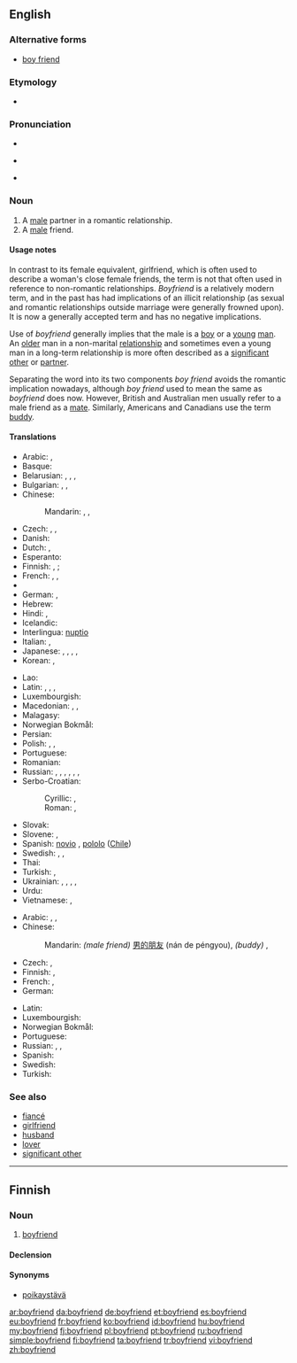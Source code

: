 ==English==

===Alternative forms===
* [[boy friend]] {{qualifier|dated}}

===Etymology===
* {{compound|boy|friend}}

===Pronunciation===
* {{IPA|/ˈbɔɪ.ˌfrɛnd/|lang=en}}
* {{a|US}} {{IPA|/ˈbɔɪ.ˌfrɛnd/|/ˈbɔɪ.ˌfrɪnd/}}
* {{audio|En-us-boyfriend.ogg|Audio (US)}}

===Noun===
{{en-noun}}

# A [[male]] partner in a romantic relationship.
# A [[male]] friend.

====Usage notes====
In contrast to its female equivalent, girlfriend, which is often used to describe a woman's close female friends, the term is not that often used in reference to non-romantic relationships. ''Boyfriend'' is a relatively modern term, and in the past has had implications of an illicit relationship (as sexual and romantic relationships outside marriage were generally frowned upon). It is now a generally accepted term and has no negative implications.

Use of ''boyfriend'' generally implies that the male is a [[boy]] or a [[young]] [[man]]. An [[old]]er man in a non-marital [[relationship]] and sometimes even a young man in a long-term relationship is more often described as a [[significant other]] or [[partner]].

Separating the word into its two components ''boy friend'' avoids the romantic implication nowadays, although ''boy friend'' used to mean the same as ''boyfriend'' does now. However, British and Australian men usually refer to a male friend as a [[mate]]. Similarly, Americans and Canadians use the term [[buddy]].

====Translations====
{{trans-top|male partner in a romantic relationship.}}
* Arabic: {{t|ar|خليل|m|tr=xalīl}},  {{t|ar|رفيق|m|tr=rafīq}}
* Basque: {{t|eu|mutil-lagun}}
* Belarusian: {{t|be|каханак|m|tr=kaxának|sc=Cyrl}}, {{t|be|хлопец|m|tr=xlópec|sc=Cyrl}}, {{t|be|сябар|m|tr=sjábar|sc=Cyrl}}, {{t|be|прыяцель|m|tr=pryjácel’|sc=Cyrl}}
* Bulgarian: {{t+|bg|гадже|n|tr=gádže}} {{qualifier|boyfriend or girlfriend}}, {{t|bg|приятел|m|tr=prijátel|sc=Cyrl}}, {{t|bg|момче|n|tr=momčé|sc=Cyrl}}
* Chinese:
*: Mandarin: {{t-|cmn|男朋友|tr=nánpéngyou|sc=Hani}},  {{qualifier|boyfriend or [[girlfriend]]}} {{t|cmn|對象|sc=Hani}}, {{t|cmn|对象|tr=duìxiàng|sc=Hani}}
* Czech: {{t|cs|přítel|m}}, {{t|cs|kluk|m}}, {{t|cs|milenec|m}}
* Danish: {{t|da|kæreste}}
* Dutch: {{t+|nl|vriend|m}}, {{t+|nl|lief|n}}
* Esperanto: {{t-|eo|koramiko|xs=Esperanto}}
* Finnish: {{t+|fi|poikaystävä}}, {{t|fi|poikakaveri}} {{qualifier|boy}}; {{t+|fi|miesystävä}} {{qualifier|adult}}
* French: {{t+|fr|chum|m}} {{qualifier|Quebec}}, {{t+|fr|copain|m}}, {{t+|fr|petit ami|m}}
* {{trreq|Georgian}}
* German: {{t+|de|Freund|m}}, {{t|de|Boyfriend|m}}
* Hebrew: {{t+|he|חבר|m|tr=khaver}}
* Hindi: {{t|hi|बॉयफ़्रेंड|m|tr=boyfreṇḍ|sc=Deva}}, {{t|hi|बॉयफ्रेंड|m|tr=boyfreṇḍ, boyphreṇḍ|sc=Deva}}
* Icelandic: {{t+|is|kærasti|m}}
* Interlingua: [[nuptio]]
* Italian: {{t+|it|ragazzo|m}}, {{t+|it|fidanzato|m}}
* Japanese: {{t-|ja|カレ|tr=kare}}<!--Don't remove! it's correct. by User:Carl Daniels-->,  {{t+|ja|彼|tr=[[かれ]], [[kare]]}} {{qualifier|it has two meanings, a fiance and he(pronoun).}}, {{t-|ja|彼氏|tr=[[かれし]], [[kareshi]]}}, {{t-|ja|カレシ|tr=kareshi}} <!--Don't remove! it's correct. by User:Carl Daniels --> , {{t-|ja|ボーイフレンド|tr=bōifurendo}}
* Korean: {{t|ko|남자친구|tr=namja-chingu|sc=Hang}}, {{t|ko|보이프렌드|tr=boipeurendeu|sc=Kore}}
{{trans-mid}}
* Lao: {{t-|lo|ຜູ້ບ່າວ|tr=phuu-baao|sc=Laoo|xs=Lao}}
* Latin: {{t|la|amans}}, {{t|la|amator}}, {{t|la|amiculus}}, {{t|la|amicus}}
* Luxembourgish: {{t|lb|Frënd|m}}
* Macedonian: {{t|mk|момче|n|tr=mómče|sc=Cyrl}}, {{t|mk|дечко|m|tr=déčko|sc=Cyrl}}, {{t|mk|пријател|m|tr=prijatel|sc=Cyrl}}
* Malagasy: {{t|mg|sipa}}
* Norwegian Bokmål: {{tø|nb|kjæreste|m}}
* Persian: {{t|fa|دوست‌پسر|tr=dust-pesar|sc=fa-Arab}}
* Polish: {{t+|pl|chłopak|m}}, {{qualifier|colloquial, boyfriend or girlfriend}} {{t|pl|sympatia|f}}, {{t|pl|przyjaciel|m}}
* Portuguese: {{t+|pt|namorado|m}}
* Romanian: {{t+|ro|prieten|m}}
* Russian: {{t+|ru|кавалер|m|tr=kavalér}}, {{t+|ru|друг|m|tr=drug}}, {{t+|ru|парень|m|tr=páren’}}, {{t+|ru|возлюбленный|m|tr=vozljúblennyj}}, {{t+|ru|бойфренд|m|tr=bojfrɛ́nd}},  {{t|ru|ухажёр|m|tr=uxažór}}, {{t|ru|приятель|m|tr=prijátel’|sc=Cyrl}}
* Serbo-Croatian:
*: Cyrillic: {{t|sh|дечко|m}}, {{t|sh|пријатељ|m}}
*: Roman: {{t|sh|dečko|m}}, {{t|sh|prijatelj|m}}
* Slovak: {{t|sk|priateľ|m}}
* Slovene: {{t|sl|fant|m}}, {{t|sl|prijatelj|m}}
* Spanish: [[novio]] {{m}}, [[pololo]] {{m}} ([[Chile]])
* Swedish: {{t+|sv|pojkvän}}, {{t+|sv|kille}}, {{t|sv|käraste|c}}
* Thai: {{t|th|แฟน|tr=faen|sc=Thai}} {{qualifier|boyfriend or girlfriend}}
* Turkish: {{t|tr|erkek arkadaş}}, {{t|tr|sevgili}}
* Ukrainian: {{t|uk|коханий|m|tr=koxányj|sc=Cyrl}}, {{t|uk|парубок|m|tr=párubok|sc=Cyrl}}, {{t|uk|хлопець|m|tr=xlópec’|sc=Cyrl}}, {{t|uk|друг|m|tr=druh|sc=Cyrl}}, {{t|uk|приятель|m|tr=pryjátel’|sc=Cyrl}}
* Urdu: {{t|ur|بوایفرینڈ|m|tr=boyfreṇḍ|sc=ur-Arab}}
* Vietnamese: {{t|vi|bạn trai|xs=Vietnamese}}, {{qualifier|also girlfriend; lover}} {{t|vi|người yêu}}
{{trans-bottom}}

{{trans-top|male friend}}
* Arabic: {{t-|ar|صديق|m|tr=ṣadīq}}, {{t|ar|رفيق|m|tr=rafīq}}, {{t|ar|زميل|m|tr=zamīl}}
* Chinese:
*: Mandarin: ''(male friend)'' [[男]][[的]][[朋友]] (nán de péngyou), ''(buddy)'' {{t-|cmn|哥們兒|sc=Hani}}, {{t-|cmn|哥们儿|tr=gēmenr|sc=Hani}}
* Czech: {{t|cs|přítel|m}}, {{t|cs|kamarád|m}}
* Finnish: {{t+|fi|kaveri}}, {{t+|fi|ystävä}}
* French: {{t+|fr|ami|m}}, {{t+|fr|copain|m}}
* German: {{t+|de|Freund|m}}
{{trans-mid}}
* Latin: {{t|la|amicus|m}}
* Luxembourgish: {{t|lb|Frënd|m}}
* Norwegian Bokmål: {{tø|nb|venn|m}}
* Portuguese: {{t|pt|amigo|m}}
* Russian: {{t+|ru|друг|m|tr=drug}}, {{t+|ru|приятель|m|tr=prijátel’}}, {{t+|ru|товарищ|m|tr=továrišč}}
* Spanish: {{t+|es|amigo|m}}
* Swedish: {{t|sv|killkompis|c}}
* Turkish: {{t+|tr|arkadaş}}
{{trans-bottom}}

===See also===
* [[fiancé]]
* [[girlfriend]]
* [[husband]]
* [[lover]]
* [[significant other]]

----

==Finnish==

===Noun===
{{fi-noun}}

# [[#English|boyfriend]]

====Declension====
{{fi-decl-risti|boyfriend|||ä}}

====Synonyms====
* [[poikaystävä]]

[[ar:boyfriend]]
[[da:boyfriend]]
[[de:boyfriend]]
[[et:boyfriend]]
[[es:boyfriend]]
[[eu:boyfriend]]
[[fr:boyfriend]]
[[ko:boyfriend]]
[[id:boyfriend]]
[[hu:boyfriend]]
[[my:boyfriend]]
[[fj:boyfriend]]
[[pl:boyfriend]]
[[pt:boyfriend]]
[[ru:boyfriend]]
[[simple:boyfriend]]
[[fi:boyfriend]]
[[ta:boyfriend]]
[[tr:boyfriend]]
[[vi:boyfriend]]
[[zh:boyfriend]]